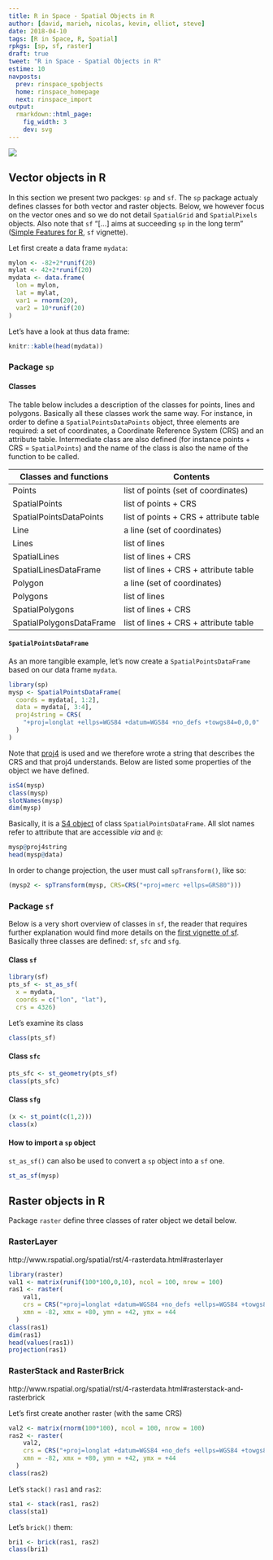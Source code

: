 ```yaml
---
title: R in Space - Spatial Objects in R
author: [david, marieh, nicolas, kevin, elliot, steve]
date: 2018-04-10
tags: [R in Space, R, Spatial]
rpkgs: [sp, sf, raster]
draft: true
tweet: "R in Space - Spatial Objects in R"
estime: 10
navposts:
  prev: rinspace_spobjects
  home: rinspace_homepage
  next: rinspace_import
output:
  rmarkdown::html_page:
    fig_width: 3
    dev: svg
---
```


![](https://img.shields.io/badge/inSileco-InDevelopment-3fb3b2.svg)


## Vector objects in R

In this section we present two packges: `sp` and `sf`. The `sp` package actualy
defines classes for both vector and raster objects. Below, we
however focus on the vector ones and so we do not detail `SpatialGrid` and
`SpatialPixels` objects. Also note that `sf` "[...] aims at succeeding `sp` in
the long term" ([Simple Features for R](https://cran.r-project.org/web/packages/sf/vignettes/sf1.html),
`sf` vignette).

Let first create a data frame `mydata`:

```r
mylon <- -82+2*runif(20)
mylat <- 42+2*runif(20)
mydata <- data.frame(
  lon = mylon,
  lat = mylat,
  var1 = rnorm(20),
  var2 = 10*runif(20)
)
```

Let's have a look at thus data frame:

```r
knitr::kable(head(mydata))
```






### Package `sp`

#### Classes

The table below includes a description of the classes for points, lines and polygons.
Basically all these classes work the same way. For instance, in order to define a
`SpatialPointsDataPoints` object, three elements are required: a set of coordinates,
a Coordinate Reference System (CRS) and an attribute table. Intermediate
class are also defined (for instance points + CRS = `SpatialPoints`) and
the name of the class is also the name of the function to be called.

Classes and functions       | Contents
--------------------------- | ---------------
Points                      | list of points (set of coordinates)
SpatialPoints               | list of points + CRS
SpatialPointsDataPoints     | list of points + CRS + attribute table
Line                        | a line (set of coordinates)
Lines                       | list of lines
SpatialLines                | list of lines + CRS
SpatialLinesDataFrame       | list of lines + CRS + attribute table
Polygon                     | a line (set of coordinates)
Polygons                    | list of lines
SpatialPolygons             | list of lines + CRS
SpatialPolygonsDataFrame    | list of lines + CRS + attribute table



#### `SpatialPointsDataFrame`

As an more tangible example, let's now create a `SpatialPointsDataFrame`
based on our data frame `mydata`.

```r
library(sp)
mysp <- SpatialPointsDataFrame(
  coords = mydata[, 1:2],
  data = mydata[, 3:4],
  proj4string = CRS(
    "+proj=longlat +ellps=WGS84 +datum=WGS84 +no_defs +towgs84=0,0,0"
  )
)
```

Note that [proj4](https://github.com/OSGeo/proj.4) is used and we therefore
wrote a string that describes the CRS and that proj4 understands. Below are
listed some properties of the object we have defined.



```r
isS4(mysp)
class(mysp)
slotNames(mysp)
dim(mysp)
```

Basically, it is a [S4 object](http://adv-r.had.co.nz/S4.html) of class
`SpatialPointsDataFrame`. All slot names refer to attribute that are accessible
*via* and `@`:


```r
mysp@proj4string
head(mysp@data)
```

In order to change projection, the user must call `spTransform()`, like so:

```r
(mysp2 <- spTransform(mysp, CRS=CRS("+proj=merc +ellps=GRS80")))
```


### Package `sf`

Below is a very short overview of classes in `sf`, the reader that requires
further explanation would find more details on the
[first vignette of sf](https://cran.r-project.org/web/packages/sf/vignettes/sf1.html#sf-objects-with-simple-features).
Basically three classes are defined: `sf`, `sfc` and `sfg`.


#### Class `sf`

```r
library(sf)
pts_sf <- st_as_sf(
  x = mydata,
  coords = c("lon", "lat"),
  crs = 4326)
```

Let's examine its class

```r
class(pts_sf)
```

#### Class `sfc`

```r
pts_sfc <- st_geometry(pts_sf)
class(pts_sfc)
```


#### Class `sfg`

```r
(x <- st_point(c(1,2)))
class(x)
```

#### How to import a `sp` object

`st_as_sf()` can also be used to convert a `sp` object into a `sf` one.

```r
st_as_sf(mysp)
```


## Raster objects in R

Package `raster` define three classes of rater object we detail below.


### RasterLayer

http://www.rspatial.org/spatial/rst/4-rasterdata.html#rasterlayer

```r
library(raster)
val1 <- matrix(runif(100*100,0,10), ncol = 100, nrow = 100)
ras1 <- raster(
    val1,
    crs = CRS("+proj=longlat +datum=WGS84 +no_defs +ellps=WGS84 +towgs84=0,0,0"),
    xmn = -82, xmx = +80, ymn = +42, ymx = +44
  )
class(ras1)
dim(ras1)
head(values(ras1))
projection(ras1)
```



### RasterStack and RasterBrick

http://www.rspatial.org/spatial/rst/4-rasterdata.html#rasterstack-and-rasterbrick

Let's first create another raster (with the same CRS)

```r
val2 <- matrix(rnorm(100*100), ncol = 100, nrow = 100)
ras2 <- raster(
    val2,
    crs = CRS("+proj=longlat +datum=WGS84 +no_defs +ellps=WGS84 +towgs84=0,0,0"),
    xmn = -82, xmx = +80, ymn = +42, ymx = +44
  )
class(ras2)
```

Let's `stack()` `ras1` and `ras2`:

```r
sta1 <- stack(ras1, ras2)
class(sta1)
```

Let's `brick()` them:

```r
bri1 <- brick(ras1, ras2)
class(bri1)
```

